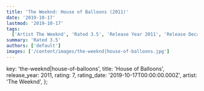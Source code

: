 ```yaml
---
title: 'The Weeknd: House of Balloons (2011)'
date: '2019-10-17'
lastmod: '2019-10-17'
tags:
  ['Artist The Weeknd', 'Rated 3.5', 'Release Year 2011', 'Release Decade 2010']
summary: 'Rated 3.5'
authors: ['default']
images: ['/content/images/the-weeknd|house-of-balloons.jpg']
---
```


  key: 'the-weeknd|house-of-balloons',
  title: 'House of Balloons',
  release_year: 2011,
  rating: 7,
  rating_date: '2019-10-17T00:00:00.000Z',
  artist: 'The Weeknd',
};

<MusicRating data={data} />
